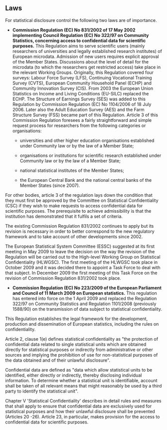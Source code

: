 ## Laws

For statistical disclosure control the following two laws are of importance.

-   **Commission Regulation (EC) No 831/2002 of 17 May 2002 implementing Council Regulation (EC) No 322/97 on Community Statistics, concerning access to confidential data for scientific purposes.** This Regulation aims to serve scientific users (mainly researchers of universities and legally established research institutes) of European microdata. Admission of new users requires explicit approval of the Member States. Discussions about the level of detail for the microdata (to which the researchers get restricted access) take place in the relevant Working Groups. Originally, this Regulation covered four surveys: Labour Force Survey (LFS), Continuing Vocational Training Survey (CVTS), European Community Household Panel (ECHP) and Community Innovation Survey (CIS). From 2003 the European Union Statistics on Income and Living Conditions (EU-SILC) replaced the ECHP. The Structure of Earnings Survey (SES) was added to this Regulation by Commission Regulation (EC) No 1104/2006 of 18 July 2006. Later also the Adult Education Survey (AES) and the Farm Structure Survey (FSS) became part of this Regulation. Article 3 of this Commission Regulation foresees a fairly straightforward and simple request process for researchers from the following categories or organisations:

    -   universities and other higher education organisations established under Community law or by the law of a Member State;

    -   organisations or institutions for scientific research established under Community law or by the law of a Member State;

    -   national statistical institutes of the Member States;

    -   the European Central Bank and the national central banks of the Member States (since 2007).

For other bodies, article 3 of the regulation lays down the condition that they must first be approved by the Committee on Statistical Confidentiality (CSC) if they wish to make requests to access confidential data for scientific purposes. The prerequisite to achieve admissibility is that the institution has demonstrated that it fulfils a set of criteria.

The existing Commission Regulation 831/2002 continues to apply but its revision is necessary in order to better correspond to the new regulatory framework and to take account of other developments since 2002.

The European Statistical System Committee (ESSC) suggested at its first meeting in May 2009 to leave the decision on the way the revision of the Regulation will be carried out to the High-level Working Group on Statistical Confidentiality (HLWGSC). The first meeting of the HLWGSC took place in October 2009 and it was decided there to appoint a Task Force to deal with that subject. In December 2009 the first meeting of this Task Force on the revision of Commission Regulation 831/2002 took place.

-   **Commission Regulation (EC) No 223/2009 of the European Parliament and Council of 11 March 2009 on European statistics.** This regulation has entered into force on the 1 April 2009 and replaced the Regulation 322/97 on Community Statistics and Regulation 1101/2008 (previously 1588/90) on the transmission of data subject to statistical confidentiality.

This Regulation establishes the legal framework for the development, production and dissemination of European statistics, including the rules on confidentiality.

Article 2, clause 1(e) defines statistical confidentiality as \"the protection of confidential data related to single statistical units which are obtained directly for statistical purposes or indirectly from administrative or other sources and implying the prohibition of use for non-statistical purposes of the data obtained and of their unlawful disclosure\".

Confidential data are defined as \"data which allow statistical units to be identified, either directly or indirectly, thereby disclosing individual information. To determine whether a statistical unit is identifiable, account shall be taken of all relevant means that might reasonably be used by a third party to identify the statistical unit\".

Chapter V \'Statistical Confidentiality\' describes in detail rules and measures that shall apply to ensure that confidential data are exclusively used for statistical purposes and how their unlawful disclosure shall be prevented (Articles 20 -26). Article 23, in particular, makes provision for the access to confidential data for scientific purposes.

